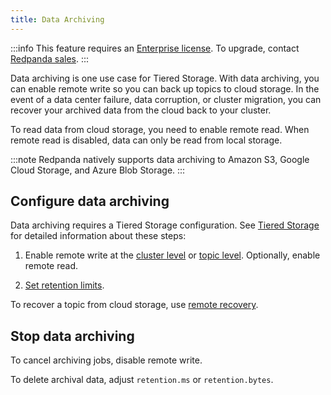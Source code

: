 ```yaml
---
title: Data Archiving
---
```


<head>
    <meta name="title" content="Data archiving | Redpanda Docs"/>
    <meta name="description" content="Set up data archiving on Redpanda."/>
</head>

:::info
This feature requires an [Enterprise license](../../get-started/licenses). To upgrade, contact [Redpanda sales](https://redpanda.com/try-redpanda?section=enterprise-trial).
:::

Data archiving is one use case for Tiered Storage. With data archiving, you can enable remote write so you can back up topics to cloud storage. In the event of a data center failure, data corruption, or cluster migration, you can recover your archived data from the cloud back to your cluster. 

To read data from cloud storage, you need to enable remote read. When remote read is disabled, data can only be read from local storage. 

:::note
Redpanda natively supports data archiving to Amazon S3, Google Cloud Storage, and Azure Blob Storage. 
:::

## Configure data archiving

Data archiving requires a Tiered Storage configuration. See [Tiered Storage](../tiered-storage) for detailed information about these steps:

1. Enable remote write at the [cluster level](../tiered-storage/#enable-tiered-storage-for-a-cluster) or [topic level](../tiered-storage/#enable-tiered-storage-for-a-topic). Optionally, enable remote read. 

2. [Set retention limits](../tiered-storage/#set-retention-limits). 
   
To recover a topic from cloud storage, use [remote recovery](../tiered-storage/#remote-recovery).

## Stop data archiving
   
To cancel archiving jobs, disable remote write. 

To delete archival data, adjust `retention.ms` or `retention.bytes`.
